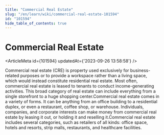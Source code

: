 ```yaml
---
title: "Commercial Real Estate"
slug: "/en/learn/wiki/commercial-real-estate-101594"
id: "101594"
hide_table_of_contents: true
---
```



# Commercial Real Estate

<ArticleMeta id={101594} updatedAt={'2023-09-26 13:58:58'} />
<div className='border-solid border-b border-t-0 my-4 border-[var(--ifm-color-gray-300)]' />

Commercial real estate (CRE) is property used exclusively for business-related purposes or to provide a workspace rather than a living space, which would instead constitute residential real estate. Most often, commercial real estate is leased to tenants to conduct income-generating activities. This broad category of real estate can include everything from a single storefront to a huge shopping center.Commercial real estate comes in a variety of forms. It can be anything from an office building to a residential duplex, or even a restaurant, coffee shop, or warehouse. Individuals, companies, and corporate interests can make money from commercial real estate by leasing it out, or holding it and reselling it.Commercial real estate includes several categories, such as retailers of all kinds: office space, hotels and resorts, strip malls, restaurants, and healthcare facilities.
